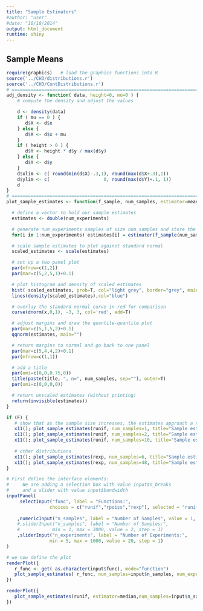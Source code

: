 ```yaml
---
title: "Sample Estimators"
#author: "user"
#date: "10/18/2014"
output: html_document
runtime: shiny
---
```


## Sample Means

```r
require(graphics)   # load the graphics functions into R
source('../CH3/distributions.r')
source('../CH3/ContDistributions.r')
# ==============================================================================================
adj_density <- function( data, height=0, mu=0 ) {
    # compute the density and adjust the values

    d <- density(data)
    if ( mu == 0 ) {
       d$X <- d$x
    } else {
       d$X <- d$x + mu
    }
    if ( height > 0 ) {
       d$Y <- height * d$y / max(d$y)
    } else {
       d$Y <- d$y
    }
    d$xlim <- c( round(min(d$X)-.3,1), round(max(d$X+.3),1))
    d$ylim <- c(                    0, round(max(d$Y)+.1, 1))
    d
}
# ==============================================================================================
plot_sample_estimates <- function(f_sample, num_samples, estimator=mean, num_experiments=300,title="Histogram", ...) {

  # define a vector to hold our sample estimates
  estimates <- double(num_experiments)

  # generate num_experiments samples of size num_samples and store the derived estimate
  for(i in 1:num_experiments) estimates[i] = estimator(f_sample(num_samples,...))

  # scale sample estimates to plot against standard normal
  scaled_estimates <- scale(estimates)

  # set up a two panel plot
  par(mfrow=c(1,2))
  par(mar=c(5,2,5,1)+0.1)

  # plot histogram and density of scaled estimates
  hist( scaled_estimates, prob=T, col="light grey", border="grey", main=NULL) #, ylim=c(0,0.4))
  lines(density(scaled_estimates),col="blue")

  # overlay the standard normal curve in red for comparison
  curve(dnorm(x,0,1), -3, 3, col='red', add=T)

  # adjust margins and draw the quantile-quantile plot
  par(mar=c(5,1,5,2)+0.1)
  qqnorm(estimates, main="")

  # return margins to normal and go back to one panel
  par(mar=c(5,4,4,2)+0.1)
  par(mfrow=c(1,1))

  # add a title
  par(omi=c(0,0,0.75,0))
  title(paste(title, ", n=", num_samples, sep=""), outer=T)
  par(omi=c(0,0,0,0))

  # return unscaled estimates (without printing)
  return(invisible(estimates))
}

if (F) {
   # show that as the sample size increases, the estimates approach a normal distibution
   x11(); plot_sample_estimates(runif, num_samples=1, title="Sample estimates from uniform distribution")
   x11(); plot_sample_estimates(runif, num_samples=2, title="Sample estimates from uniform distribution")
   x11(); plot_sample_estimates(runif, num_samples=10, title="Sample estimates from uniform distribution")
   
   # other distributions
   x11(); plot_sample_estimates(rexp, num_samples=6, title="Sample estimates from the exponential distribution", rate=1)
   x11(); plot_sample_estimates(rexp, num_samples=48, title="Sample estimates from the exponential distribution", rate=1)
} 
```

```r
# First define the interface elements:
#     We are adding a selection box with value input$n_breaks
#     and a slider with value input$bandwidth
inputPanel(
     selectInput("func", label = "Functions:",
                choices = c("runif","rpoiss","rexp"), selected = "runif")
  
    ,numericInput("n_samples", label = "Number of Samples", value = 1, min = 1, max = 10000, step = 1)
    #,sliderInput("n_samples", label = "Number of Samples:",
    #            min = 1, max = 3000, value = 2, step = 1)
    ,sliderInput("n_experiments", label = "Number of Experiments:",
                min = 5, max = 1000, value = 20, step = 1)
)

# we now define the plot
renderPlot({
   r_func <- get( as.character(input$func), mode="function")
   plot_sample_estimates( r_func, num_samples=input$n_samples, num_experiments=input$n_experiments )
})

renderPlot({
   plot_sample_estimates(runif, estimator=median,num_samples=input$n_samples, num_experiments=input$n_experiments)
})
```
